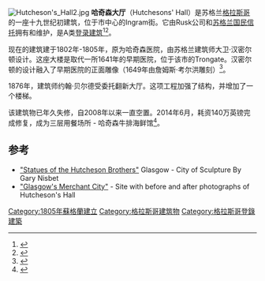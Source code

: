 [[File:Hutcheson's_Hall2.jpg|thumb]]
'''哈奇森大厅'''（Hutchesons' Hall）是苏格兰[[格拉斯哥|格拉斯哥]]的一座十九世纪初建筑，位于市中心的Ingram街。它由Rusk公司和[[苏格兰国民信托|苏格兰国民信托]]拥有和维护，是A类[[登录建筑|登录建筑]]<ref>{{cite web |url=http://portal.historicenvironment.scot/designation/LB32744 |title=Hutcheson's Hall |accessdate=2010-04-07 |publisher=[[Historic_Scotland|Historic Scotland]] |archive-date=2017-01-21 |archive-url=https://web.archive.org/web/20170121111902/http://portal.historicenvironment.scot/designation/LB32744 |dead-url=no }}</ref><ref>{{cite web|author1=Helen Kendrick|title=Iconic Glasgow|url=http://www.ionmagazine.co.uk/glasgow/homes-and-interiors/iconic-buildings/hutchesons-hall/|publisher=ion magazine|accessdate=16 February 2015|date=April 2010|deadurl=yes|archiveurl=https://web.archive.org/web/20160130210634/http://www.ionmagazine.co.uk/glasgow/homes-and-interiors/iconic-buildings/hutchesons-hall/|archivedate=2016年1月30日}}</ref>。

现在的建筑建于1802年-1805年，原为哈奇森医院，由苏格兰建筑师大卫·汉密尔顿设计。这座大楼是取代一所1641年的早期医院，位于该市的Trongate。汉密尔顿的设计融入了早期医院的正面雕像（1649年由詹姆斯·考尔洪雕刻）<ref name="gaz">{{cite web | url=http://www.scottish-places.info/features/featurefirst1308.html | title=Hutcheson's Hall | work=Gazetteer for Scotland | accessdate=2010-04-05 | archive-date=2017-11-07 | archive-url=https://web.archive.org/web/20171107021658/http://www.scottish-places.info/features/featurefirst1308.html | dead-url=no }}</ref>。

1876年，建筑师约翰·贝尔德受委托翻新大厅。这项工程加强了结构，并增加了一个楼梯。

该建筑物已年久失修，自2008年以来一直空置。2014年6月，耗资140万英镑完成修复，成为三层用餐场所 - 哈奇森牛排海鲜馆<ref>{{cite web | url= http://glasgow.stv.tv/articles/278612-hutchesons-opens-on-glasgows-ingram-street-after-14m-restoration | title= From disaster to dining elegance: Hutchesons restored by Rusk family empire | publisher= TV | accessdate= 2014-07-11 | archive-date= 2017-12-06 | archive-url= https://web.archive.org/web/20171206145006/http://glasgow.stv.tv/articles/278612-hutchesons-opens-on-glasgows-ingram-street-after-14m-restoration/ | dead-url= no }}</ref>。

==参考==
{{reflist}}
*[http://www.glasgowsculpture.com/pg_images.php?sub=hutcheson_bros "Statues of the Hutcheson Brothers"]{{Wayback|url=http://www.glasgowsculpture.com/pg_images.php?sub=hutcheson_bros |date=20201021042104 }} Glasgow - City of Sculpture By Gary Nisbet
*[https://web.archive.org/web/20151031142101/http://www.scotcities.com/merchant.htm "Glasgow's Merchant City"] - Site with before and after photographs of Hutcheson's Hall
{{coord|55.8598|N|4.24656|W|type:landmark_region:GB|display=title}}

[[Category:1805年蘇格蘭建立|Category:1805年蘇格蘭建立]]
[[Category:格拉斯哥建筑物|Category:格拉斯哥建筑物]]
[[Category:格拉斯哥登錄建築|Category:格拉斯哥登錄建築]]